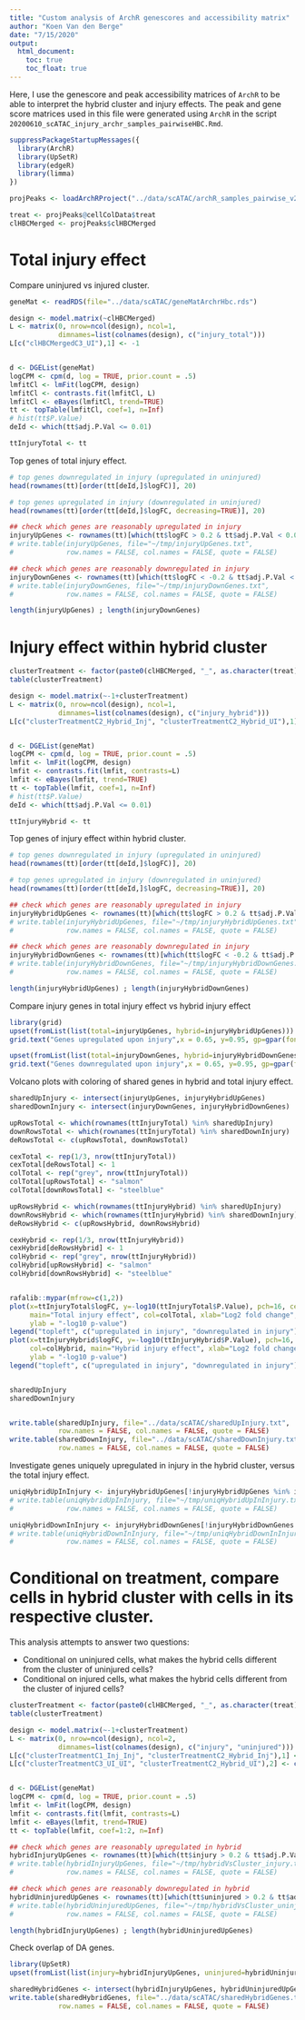 ```yaml
---
title: "Custom analysis of ArchR genescores and accessibility matrix"
author: "Koen Van den Berge"
date: "7/15/2020"
output: 
  html_document:
    toc: true
    toc_float: true
---
```


Here, I use the genescore and peak accessibility matrices of `ArchR` to be able to interpret the hybrid cluster and injury effects.
The peak and gene score matrices used in this file were generated using `ArchR` in the script `20200610_scATAC_injury_archr_samples_pairwiseHBC.Rmd`.




```r
suppressPackageStartupMessages({
  library(ArchR)
  library(UpSetR)
  library(edgeR)
  library(limma)
})

projPeaks <- loadArchRProject("../data/scATAC/archR_samples_pairwise_v2")

treat <- projPeaks@cellColData$treat
clHBCMerged <- projPeaks$clHBCMerged
```


# Total injury effect

Compare uninjured vs injured cluster.

```r
geneMat <- readRDS(file="../data/scATAC/geneMatArchrHbc.rds")

design <- model.matrix(~clHBCMerged)
L <- matrix(0, nrow=ncol(design), ncol=1,
            dimnames=list(colnames(design), c("injury_total")))
L[c("clHBCMergedC3_UI"),1] <- -1


d <- DGEList(geneMat)
logCPM <- cpm(d, log = TRUE, prior.count = .5)
lmfitCl <- lmFit(logCPM, design)
lmfitCl <- contrasts.fit(lmfitCl, L)
lmfitCl <- eBayes(lmfitCl, trend=TRUE)
tt <- topTable(lmfitCl, coef=1, n=Inf)
# hist(tt$P.Value)
deId <- which(tt$adj.P.Val <= 0.01)

ttInjuryTotal <- tt
```

Top genes of total injury effect.

```r
# top genes downregulated in injury (upregulated in uninjured)
head(rownames(tt)[order(tt[deId,]$logFC)], 20)

# top genes upregulated in injury (downregulated in uninjured)
head(rownames(tt)[order(tt[deId,]$logFC, decreasing=TRUE)], 20)
```

```r
## check which genes are reasonably upregulated in injury
injuryUpGenes <- rownames(tt)[which(tt$logFC > 0.2 & tt$adj.P.Val < 0.01)]
# write.table(injuryUpGenes, file="~/tmp/injuryUpGenes.txt",
#             row.names = FALSE, col.names = FALSE, quote = FALSE)

## check which genes are reasonably downregulated in injury
injuryDownGenes <- rownames(tt)[which(tt$logFC < -0.2 & tt$adj.P.Val < 0.01)]
# write.table(injuryDownGenes, file="~/tmp/injuryDownGenes.txt",
#             row.names = FALSE, col.names = FALSE, quote = FALSE)

length(injuryUpGenes) ; length(injuryDownGenes)
```


# Injury effect within hybrid cluster

```r
clusterTreatment <- factor(paste0(clHBCMerged, "_", as.character(treat)))
table(clusterTreatment)

design <- model.matrix(~-1+clusterTreatment)
L <- matrix(0, nrow=ncol(design), ncol=1,
            dimnames=list(colnames(design), c("injury_hybrid")))
L[c("clusterTreatmentC2_Hybrid_Inj", "clusterTreatmentC2_Hybrid_UI"),1] <- c(1, -1)


d <- DGEList(geneMat)
logCPM <- cpm(d, log = TRUE, prior.count = .5)
lmfit <- lmFit(logCPM, design)
lmfit <- contrasts.fit(lmfit, contrasts=L)
lmfit <- eBayes(lmfit, trend=TRUE)
tt <- topTable(lmfit, coef=1, n=Inf)
# hist(tt$P.Value)
deId <- which(tt$adj.P.Val <= 0.01)

ttInjuryHybrid <- tt
```

Top genes of injury effect within hybrid cluster.

```r
# top genes downregulated in injury (upregulated in uninjured)
head(rownames(tt)[order(tt[deId,]$logFC)], 20)

# top genes upregulated in injury (downregulated in uninjured)
head(rownames(tt)[order(tt[deId,]$logFC, decreasing=TRUE)], 20)
```


```r
## check which genes are reasonably upregulated in injury
injuryHybridUpGenes <- rownames(tt)[which(tt$logFC > 0.2 & tt$adj.P.Val < 0.01)]
# write.table(injuryHybridUpGenes, file="~/tmp/injuryHybridUpGenes.txt",
#             row.names = FALSE, col.names = FALSE, quote = FALSE)

## check which genes are reasonably downregulated in injury
injuryHybridDownGenes <- rownames(tt)[which(tt$logFC < -0.2 & tt$adj.P.Val < 0.01)]
# write.table(injuryHybridDownGenes, file="~/tmp/injuryHybridDownGenes.txt",
#             row.names = FALSE, col.names = FALSE, quote = FALSE)

length(injuryHybridUpGenes) ; length(injuryHybridDownGenes)
```


Compare injury genes in total injury effect vs hybrid injury effect

```r
library(grid)
upset(fromList(list(total=injuryUpGenes, hybrid=injuryHybridUpGenes)))
grid.text("Genes upregulated upon injury",x = 0.65, y=0.95, gp=gpar(fontsize=20))

upset(fromList(list(total=injuryDownGenes, hybrid=injuryHybridDownGenes)))
grid.text("Genes downregulated upon injury",x = 0.65, y=0.95, gp=gpar(fontsize=20))
```

Volcano plots with coloring of shared genes in hybrid and total injury effect.

```r
sharedUpInjury <- intersect(injuryUpGenes, injuryHybridUpGenes)
sharedDownInjury <- intersect(injuryDownGenes, injuryHybridDownGenes)

upRowsTotal <- which(rownames(ttInjuryTotal) %in% sharedUpInjury)
downRowsTotal <- which(rownames(ttInjuryTotal) %in% sharedDownInjury)
deRowsTotal <- c(upRowsTotal, downRowsTotal)

cexTotal <- rep(1/3, nrow(ttInjuryTotal))
cexTotal[deRowsTotal] <- 1
colTotal <- rep("grey", nrow(ttInjuryTotal))
colTotal[upRowsTotal] <- "salmon"
colTotal[downRowsTotal] <- "steelblue"

upRowsHybrid <- which(rownames(ttInjuryHybrid) %in% sharedUpInjury)
downRowsHybrid <- which(rownames(ttInjuryHybrid) %in% sharedDownInjury)
deRowsHybrid <- c(upRowsHybrid, downRowsHybrid)

cexHybrid <- rep(1/3, nrow(ttInjuryHybrid))
cexHybrid[deRowsHybrid] <- 1
colHybrid <- rep("grey", nrow(ttInjuryHybrid))
colHybrid[upRowsHybrid] <- "salmon"
colHybrid[downRowsHybrid] <- "steelblue"


rafalib::mypar(mfrow=c(1,2))
plot(x=ttInjuryTotal$logFC, y=-log10(ttInjuryTotal$P.Value), pch=16, cex=cexTotal, 
     main="Total injury effect", col=colTotal, xlab="Log2 fold change",
     ylab = "-log10 p-value")
legend("topleft", c("upregulated in injury", "downregulated in injury"), pch=16, col=c("salmon", "steelblue"), bty="n")
plot(x=ttInjuryHybrid$logFC, y=-log10(ttInjuryHybrid$P.Value), pch=16, cex=cexHybrid, 
     col=colHybrid, main="Hybrid injury effect", xlab="Log2 fold change",
     ylab = "-log10 p-value")
legend("topleft", c("upregulated in injury", "downregulated in injury"), pch=16, col=c("salmon", "steelblue"), bty="n")


sharedUpInjury
sharedDownInjury


write.table(sharedUpInjury, file="../data/scATAC/sharedUpInjury.txt",
            row.names = FALSE, col.names = FALSE, quote = FALSE)
write.table(sharedDownInjury, file="../data/scATAC/sharedDownInjury.txt",
            row.names = FALSE, col.names = FALSE, quote = FALSE)
```

Investigate genes uniquely upregulated in injury in the hybrid cluster, versus the total injury effect.

```r
uniqHybridUpInInjury <- injuryHybridUpGenes[!injuryHybridUpGenes %in% injuryUpGenes]
# write.table(uniqHybridUpInInjury, file="~/tmp/uniqHybridUpInInjury.txt",
#             row.names = FALSE, col.names = FALSE, quote = FALSE)

uniqHybridDownInInjury <- injuryHybridDownGenes[!injuryHybridDownGenes %in% injuryDownGenes]
# write.table(uniqHybridDownInInjury, file="~/tmp/uniqHybridDownInInjury.txt",
#             row.names = FALSE, col.names = FALSE, quote = FALSE)
```


# Conditional on treatment, compare cells in hybrid cluster with cells in its respective cluster.

This analysis attempts to answer two questions:

 - Conditional on uninjured cells, what makes the hybrid cells different from the cluster of uninjured cells?
 - Conditional on injured cells, what makes the hybrid cells different from the cluster of injured cells?
 

```r
clusterTreatment <- factor(paste0(clHBCMerged, "_", as.character(treat)))
table(clusterTreatment)

design <- model.matrix(~-1+clusterTreatment)
L <- matrix(0, nrow=ncol(design), ncol=2,
            dimnames=list(colnames(design), c("injury", "uninjured")))
L[c("clusterTreatmentC1_Inj_Inj", "clusterTreatmentC2_Hybrid_Inj"),1] <- c(-1, 1)
L[c("clusterTreatmentC3_UI_UI", "clusterTreatmentC2_Hybrid_UI"),2] <- c(-1, 1)


d <- DGEList(geneMat)
logCPM <- cpm(d, log = TRUE, prior.count = .5)
lmfit <- lmFit(logCPM, design)
lmfit <- contrasts.fit(lmfit, contrasts=L)
lmfit <- eBayes(lmfit, trend=TRUE)
tt <- topTable(lmfit, coef=1:2, n=Inf)
```


```r
## check which genes are reasonably upregulated in hybrid
hybridInjuryUpGenes <- rownames(tt)[which(tt$injury > 0.2 & tt$adj.P.Val < 0.01)]
# write.table(hybridInjuryUpGenes, file="~/tmp/hybridVsCluster_injury.txt",
#             row.names = FALSE, col.names = FALSE, quote = FALSE)

## check which genes are reasonably downregulated in hybrid
hybridUninjuredUpGenes <- rownames(tt)[which(tt$uninjured > 0.2 & tt$adj.P.Val < 0.01)]
# write.table(hybridUninjuredUpGenes, file="~/tmp/hybridVsCluster_uninjured.txt",
#             row.names = FALSE, col.names = FALSE, quote = FALSE)

length(hybridInjuryUpGenes) ; length(hybridUninjuredUpGenes)
```

Check overlap of DA genes.

```r
library(UpSetR)
upset(fromList(list(injury=hybridInjuryUpGenes, uninjured=hybridUninjuredUpGenes)))

sharedHybridGenes <- intersect(hybridInjuryUpGenes, hybridUninjuredUpGenes)
write.table(sharedHybridGenes, file="../data/scATAC/sharedHybridGenes.txt",
            row.names = FALSE, col.names = FALSE, quote = FALSE)
```

